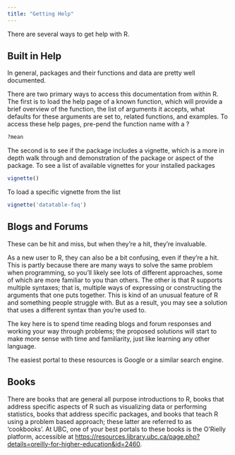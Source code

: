 ```yaml
---
title: "Getting Help"
---
```


There are several ways to get help with R.

## Built in Help

In general, packages and their functions and data are pretty well documented.

There are two primary ways to access this documentation from within R. The first is to load the help page of a known function, which will provide a brief overview of the function, the list of arguments it accepts, what defaults for these arguments are set to, related functions, and examples. To access these help pages, pre-pend the function name with a ?

```r
?mean
```

The second is to see if the package includes a vignette, which is a more in depth walk through and demonstration of the package or aspect of the package. To see a list of available vignettes for your installed packages

```r
vignette()
```

To load a specific vignette from the list

```r
vignette('datatable-faq')
```

## Blogs and Forums

These can be hit and miss, but when they're a hit, they're invaluable.

As a new user to R, they can also be a bit confusing, even if they're a hit. This is partly because there are many ways to solve the same problem when programming, so you'll likely see lots of different approaches, some of which are more familiar to you than others. The other is that R supports multiple syntaxes; that is, multiple ways of expressing or constructing the arguments that one puts together. This is kind of an unusual feature of R and something people struggle with. But as a result, you may see a solution that uses a different syntax than you're used to.

The key here is to spend time reading blogs and forum responses and working your way through problems; the proposed solutions will start to make more sense with time and familiarity, just like learning any other language.

The easiest portal to these resources is Google or a similar search engine.

## Books

There are books that are general all purpose introductions to R, books that address specific aspects of R such as visualizing data or performing statistics, books that address specific packages, and books that teach R using a problem based approach; these latter are referred to as 'cookbooks'. At UBC, one of your best portals to these books is the O'Rielly platform, accessible at [https://resources.library.ubc.ca/page.php?details=oreilly-for-higher-education&id=2460](https://resources.library.ubc.ca/page.php?details=oreilly-for-higher-education&id=2460).